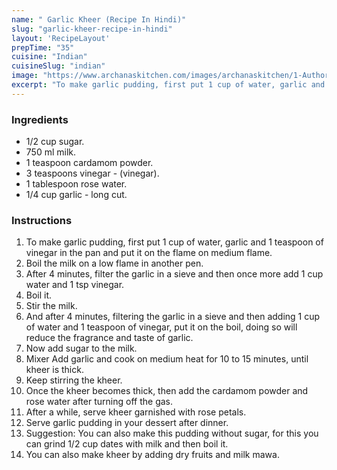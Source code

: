 ---
name: " Garlic Kheer (Recipe In Hindi)"
slug: "garlic-kheer-recipe-in-hindi"
layout: 'RecipeLayout'
prepTime: "35"
cuisine: "Indian"
cuisineSlug: "indian"
image: "https://www.archanaskitchen.com/images/archanaskitchen/1-Author/Dhara_joshi/garlic_kheer.jpg"
excerpt: "To make garlic pudding, first put 1 cup of water, garlic and 1 teaspoon of vinegar in the pan and put it on the flame on medium flame"
---

### Ingredients

-  1/2 cup sugar.
-  750 ml milk.
-  1 teaspoon cardamom powder.
-  3 teaspoons vinegar - (vinegar).
-  1 tablespoon rose water.
- 1/4 cup garlic - long cut.

### Instructions

1. To make garlic pudding, first put 1 cup of water, garlic and 1 teaspoon of vinegar in the pan and put it on the flame on medium flame.
1. Boil the milk on a low flame in another pen.
1. After 4 minutes, filter the garlic in a sieve and then once more add 1 cup water and 1 tsp vinegar.
1. Boil it.
1. Stir the milk.
1. And after 4 minutes, filtering the garlic in a sieve and then adding 1 cup of water and 1 teaspoon of vinegar, put it on the boil, doing so will reduce the fragrance and taste of garlic.
1. Now add sugar to the milk.
1. Mixer Add garlic and cook on medium heat for 10 to 15 minutes, until kheer is thick.
1. Keep stirring the kheer.
1. Once the kheer becomes thick, then add the cardamom powder and rose water after turning off the gas.
1. After a while, serve kheer garnished with rose petals.
1. Serve garlic pudding in your dessert after dinner.
1. Suggestion: You can also make this pudding without sugar, for this you can grind 1/2 cup dates with milk and then boil it.
1. You can also make kheer by adding dry fruits and milk mawa.
